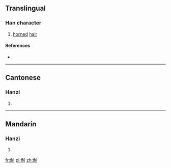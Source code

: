 ==Translingual==

===Han character===
{{Han char|rn=18|rad=刀|as=07|sn=9|four=|canj=弓月中弓 (NBLN)|ids=⿰[[角]][[刂]]}}

# [[horned]] [[hair]]

====References====
* {{Han ref|kx=0140.220|hdz=10342.140|uh=34E9|ud=13545}}

----

==Cantonese==

===Hanzi===
{{yue-hanzi|jyut=[[fan3]], [[hin2]], [[hyun1]]|y=fan3, hin2, hyun1}}

# {{defn|lang=yue|sort=刀07}}

----

==Mandarin==

===Hanzi===
{{cmn-hanzi|pin=[[xuān]] ([[xuan1]])|wg=hsüan<sup>1</sup>}}

# {{defn|lang=cmn|sort=刀07}}

[[fr:㓩]]
[[pl:㓩]]
[[zh:㓩]]